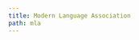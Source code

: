 ```yaml
---
title: Modern Language Association
path: mla
---
```

<?xml version="1.0" encoding="utf-8"?><style xmlns="http://purl.org/net/xbiblio/csl" class="in-text" version="1.0" demote-non-dropping-particle="never" page-range-format="minimal-two"><info><title>Modern Language Association 9th edition</title><title-short>MLA</title-short><id>http://www.zotero.org/styles/modern-language-association</id><link href="http://www.zotero.org/styles/modern-language-association" rel="self"/><link href="http://style.mla.org" rel="documentation"/><author><name>Sebastian Karcher</name></author><category citation-format="author"/><category field="generic-base"/><summary>This style adheres to the MLA 9th edition handbook. Follows the structure of references as outlined in the MLA Manual closely</summary><updated>2022-04-24T13:59:40+00:00</updated><rights license="http://creativecommons.org/licenses/by-sa/3.0/">This work is licensed under a Creative Commons Attribution-ShareAlike 3.0 License</rights></info><locale xml:lang="en"><date form="text"><date-part name="day" suffix=" "/><date-part name="month" suffix=" " form="short"/><date-part name="year"/></date><terms><term name="month-01" form="short">Jan.</term><term name="month-02" form="short">Feb.</term><term name="month-03" form="short">Mar.</term><term name="month-04" form="short">Apr.</term><term name="month-05" form="short">May</term><term name="month-06" form="short">June</term><term name="month-07" form="short">July</term><term name="month-08" form="short">Aug.</term><term name="month-09" form="short">Sept.</term><term name="month-10" form="short">Oct.</term><term name="month-11" form="short">Nov.</term><term name="month-12" form="short">Dec.</term><term name="translator" form="short">trans.</term></terms></locale><macro name="author"><names variable="author"><name name-as-sort-order="first" and="text" delimiter-precedes-last="always" delimiter-precedes-et-al="always" initialize="false" initialize-with=". "/><label form="long" prefix=", "/><substitute><names variable="editor"/><names variable="translator"/><text macro="title"/></substitute></names></macro><macro name="author-short"><group delimiter=", "><names variable="author"><name form="short" initialize-with=". " and="text"/><substitute><names variable="editor"/><names variable="translator"/><text macro="title-short"/></substitute></names><choose><if disambiguate="true"><text macro="title-short"/></if></choose></group></macro><macro name="title"><choose><if variable="container-title" match="any"><text variable="title" quotes="true" text-case="title"/></if><else><text variable="title" font-style="italic" text-case="title"/></else></choose></macro><macro name="title-short"><choose><if variable="container-title" match="any"><text variable="title" form="short" quotes="true" text-case="title"/></if><else><text variable="title" form="short" font-style="italic" text-case="title"/></else></choose></macro><macro name="container-title"><text variable="container-title" font-style="italic" text-case="title"/></macro><macro name="other-contributors"><choose><if variable="container-title" match="any"><group delimiter=", "><names variable="container-author" delimiter=", "><label form="verb" suffix=" "/><name and="text"/></names><names variable="editor translator" delimiter=", "><label form="verb" suffix=" "/><name and="text"/></names><names variable="director illustrator interviewer" delimiter=", "><label form="verb" suffix=" "/><name and="text"/></names></group></if><else><group delimiter=", "><names variable="container-author" delimiter=", "><label form="verb" suffix=" " text-case="capitalize-first"/><name and="text"/></names><names variable="editor translator" delimiter=", "><label form="verb" suffix=" " text-case="capitalize-first"/><name and="text"/></names><names variable="director illustrator interviewer" delimiter=", "><label form="verb" suffix=" " text-case="capitalize-first"/><name and="text"/></names></group></else></choose></macro><macro name="version"><group delimiter=", "><choose><if is-numeric="edition"><group delimiter=" "><number variable="edition" form="ordinal"/><text term="edition" form="short"/></group></if><else><text variable="edition" text-case="capitalize-first"/></else></choose><text variable="version"/><text variable="medium"/></group></macro><macro name="volume-lowercase"><group delimiter=" "><text term="volume" form="short"/><text variable="volume"/></group></macro><macro name="number"><group delimiter=", "><group><choose><if variable="edition container-title" match="any"><text macro="volume-lowercase"/></if><else-if variable="author" match="all"><choose><if variable="editor translator container-author illustrator interviewer director" match="any"><text macro="volume-lowercase"/></if></choose></else-if><else-if variable="editor" match="all"><choose><if variable="translator container-author illustrator interviewer director" match="any"><text macro="volume-lowercase"/></if></choose></else-if><else-if variable="container-author illustrator interviewer director" match="any"><text macro="volume-lowercase"/></else-if><else><group delimiter=" "><text term="volume" form="short" text-case="capitalize-first"/><text variable="volume"/></group></else></choose></group><group delimiter=" "><text term="issue" form="short"/><text variable="issue"/></group><choose><if type="report"><text variable="genre"/></if></choose><text variable="number"/></group></macro><macro name="publisher"><choose><if type="article-magazine article-newspaper article-journal" match="none"><text variable="publisher"/></if></choose></macro><macro name="publication-date"><choose><if type="book chapter paper-conference motion_picture" match="any"><date variable="issued" form="numeric" date-parts="year"/></if><else-if type="article-journal" match="any"><date variable="issued" form="text" date-parts="year-month"/></else-if><else-if type="speech" match="none"><date variable="issued" form="text"/></else-if></choose></macro><macro name="location"><group delimiter=", "><group delimiter=" "><label variable="page" form="short"/><text variable="page"/></group><choose><if variable="source" match="none"><text macro="URI"/></if></choose></group></macro><macro name="container2-title"><group delimiter=", "><choose><if type="speech"><text variable="event"/><date variable="event-date" form="text"/><text variable="event-place"/></if></choose><text variable="archive"/><text variable="archive-place"/><text variable="archive_location"/></group></macro><macro name="container2-location"><choose><if variable="source"><choose><if variable="DOI URL" match="any"><group delimiter=", "><text variable="source" font-style="italic"/><text macro="URI"/></group></if></choose></if></choose></macro><macro name="URI"><choose><if variable="DOI"><text variable="DOI" prefix="https://doi.org/"/></if><else><text variable="URL"/></else></choose></macro><macro name="accessed"><choose><if variable="issued" match="none"><group delimiter=" "><text term="accessed" text-case="capitalize-first"/><date variable="accessed" form="text"/></group></if></choose></macro><citation et-al-min="3" et-al-use-first="1" disambiguate-add-names="true" disambiguate-add-givenname="true"><layout prefix="(" suffix=")" delimiter="; "><choose><if locator="page line" match="any"><group delimiter=" "><text macro="author-short"/><text variable="locator"/></group></if><else><group delimiter=", "><text macro="author-short"/><group><label variable="locator" form="short"/><text variable="locator"/></group></group></else></choose></layout></citation><bibliography hanging-indent="true" et-al-min="3" et-al-use-first="1" line-spacing="2" entry-spacing="0" subsequent-author-substitute="---"><sort><key macro="author"/><key variable="title"/></sort><layout suffix="."><group delimiter=". "><text macro="author"/><text macro="title"/><date variable="original-date" form="numeric" date-parts="year"/><group delimiter=", "><text macro="container-title"/><text macro="other-contributors"/><text macro="version"/><text macro="number"/><text macro="publisher"/><text macro="publication-date"/><text macro="location"/></group><group delimiter=", "><text macro="container2-title"/><text macro="container2-location"/></group><text macro="accessed"/></group></layout></bibliography></style>
